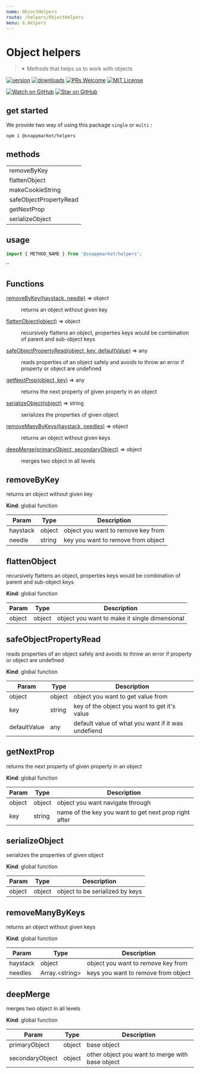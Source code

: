 ```yaml
---
name: ObjectHelpers
route: /helpers/ObjectHelpers
menu: 6.Helpers
---
```



# Object helpers
> ✴ Methods that helps us to work with objects

[![version](https://img.shields.io/npm/v/@snappmarket/helpers.svg?style=flat-square)](https://www.npmjs.com/package/@snappmarket/helpers)
[![downloads](https://img.shields.io/npm/dm/@snappmarket/helpers.svg?style=flat-square)](https://www.npmtrends.com/@snappmarket/helpers)
[![PRs Welcome](https://img.shields.io/badge/PRs-welcome-brightgreen.svg?style=flat-square)](http://makeapullrequest.com)
[![MIT License](https://img.shields.io/npm/l/@snappmarket/helpers.svg?style=flat-square)](https://github.com/snappmarket/frontend-toolbox/blob/develop/packages/ui/index.mdx)

[![Watch on GitHub](https://img.shields.io/github/watchers/snappmarket/frontend-toolbox.svg?style=social)](https://github.com/snappmarket/frontend-toolbox/watchers)
[![Star on GitHub](https://img.shields.io/github/stars/snappmarket/frontend-toolbox.svg?style=social)](https://github.com/snappmarket/frontend-toolbox/stargazers)

## get started
We provide two way of using this package `single` or `multi` :
```bash
npm i @snappmarket/helpers
```

## methods
|        |
| ------ |
| removeByKey                                                 |
| flattenObject                                                 |
| makeCookieString                                                 |
| safeObjectPropertyRead                                                 |
| getNextProp                                                 |
| serializeObject                                                 |

## usage
```javascript
import { METHOD_NAME } from '@snappmarket/helpers';
```
``

## Functions

<dl>
<dt><a href="#removeByKey">removeByKey(haystack, needle)</a> ⇒ object</dt>
<dd><p>returns an object without given key</p>
</dd>
<dt><a href="#flattenObject">flattenObject(object)</a> ⇒ object</dt>
<dd><p>recursively flattens an object, properties keys would be combination of parent and sub-object keys</p>
</dd>
<dt><a href="#safeObjectPropertyRead">safeObjectPropertyRead(object, key, defaultValue)</a> ⇒ any</dt>
<dd><p>reads properties of an object safely and avoids to throw an error if property or object are undefined</p>
</dd>
<dt><a href="#getNextProp">getNextProp(object, key)</a> ⇒ any</dt>
<dd><p>returns the next property of given property in an object</p>
</dd>
<dt><a href="#serializeObject">serializeObject(object)</a> ⇒ string</dt>
<dd><p>serializes the properties of given object</p>
</dd>
<dt><a href="#removeManyByKeys">removeManyByKeys(haystack, needles)</a> ⇒ object</dt>
<dd><p>returns an object without given keys</p>
</dd>
<dt><a href="#deepMerge">deepMerge(primaryObject, secondaryObject)</a> ⇒ object</dt>
<dd><p>merges two object in all levels</p>
</dd>
</dl>

<a name="removeByKey"></a>

## removeByKey
returns an object without given key

**Kind**: global function

| Param | Type | Description |
| --- | --- | --- |
| haystack | object | object you want to remove key from |
| needle | string | key you want to remove from object |

<a name="flattenObject"></a>

## flattenObject
recursively flattens an object, properties keys would be combination of parent and sub-object keys

**Kind**: global function

| Param | Type | Description |
| --- | --- | --- |
| object | object | object you want to make it single dimensional |

<a name="safeObjectPropertyRead"></a>

## safeObjectPropertyRead
reads properties of an object safely and avoids to throw an error if property or object are undefined

**Kind**: global function

| Param | Type | Description |
| --- | --- | --- |
| object | object | object you want to get value from |
| key | string | key of the object you want to get it's value |
| defaultValue | any | default value of what you want if it was undefiend |

<a name="getNextProp"></a>

## getNextProp
returns the next property of given property in an object

**Kind**: global function

| Param | Type | Description |
| --- | --- | --- |
| object | object | object you want navigate through |
| key | string | name of the key you want to get next prop right after |

<a name="serializeObject"></a>

## serializeObject
serializes the properties of given object

**Kind**: global function

| Param | Type | Description |
| --- | --- | --- |
| object | object | object to be serialized by keys |

<a name="removeManyByKeys"></a>

## removeManyByKeys
returns an object without given keys

**Kind**: global function

| Param | Type | Description |
| --- | --- | --- |
| haystack | object | object you want to remove key from |
| needles | Array.&lt;string&gt; | keys you want to remove from object |

<a name="deepMerge"></a>

## deepMerge
merges two object in all levels

**Kind**: global function

| Param | Type | Description |
| --- | --- | --- |
| primaryObject | object | base object |
| secondaryObject | object | other object you want to merge with base object |

